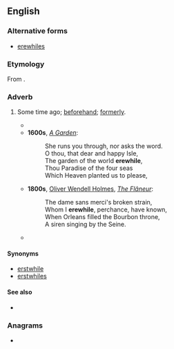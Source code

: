 ==English==

===Alternative forms===
* [[erewhiles]]

===Etymology===
From {{affix|en|ere|while}}.

===Adverb===
{{en-adv|-}}

# {{lb|en|archaic|or|poetic}} Some time ago; [[beforehand]]; [[formerly]].
#* {{RQ:Shakespeare Midsummer|text=I am as fair now as I was '''erewhile'''.}}
#* '''1600s''', {{w|Andrew Marvell}} ''[[s:A Garden|A Garden]]'':
#*: She runs you through, nor asks the word.
#*: O thou, that dear and happy Isle,
#*: The garden of the world '''erewhile''',
#*: Thou Paradise of the four seas
#*: Which Heaven planted us to please,
#* '''1800s''', [[w:Oliver Wendell Holmes, Sr.|Oliver Wendell Holmes]], ''[[s:The Flâneur|The Flâneur]]'':
#*: The dame sans merci's broken strain,
#*: Whom I '''erewhile''', perchance, have known,
#*: When Orleans filled the Bourbon throne,
#*: A siren singing by the Seine.
#* {{RQ:R. F. Burton Arabian Nights|supp=1|text=Quoth he to me, "Thou shalt fare with me to Cairo where dwelleth a friend of mine and to him will I give thee, for '''erewhile''' I promised him that on this voyage I would secure for him a fair woman for handmaid."}}

====Synonyms====
* [[erstwhile]]
* [[erstwhiles]]

====See also====
* {{l|en|whilere}}

===Anagrams===
* {{anagrams|en|a=eeehilrw|wheelier|while-ere|wire-heel}}